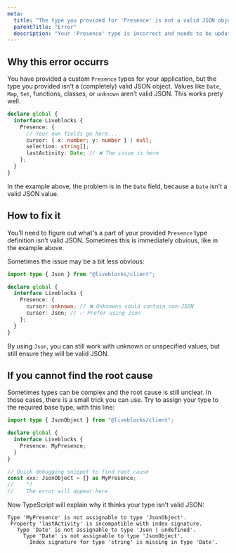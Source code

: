 ```yaml
---
meta:
  title: "The type you provided for 'Presence' is not a valid JSON object"
  parentTitle: "Error"
  description: "Your 'Presence' type is incorrect and needs to be updated"
---
```


## Why this error occurrs

You have provided a custom `Presence` types for your application, but the type
you provided isn’t a (completely) valid JSON object. Values like `Date`, `Map`,
`Set`, functions, classes, or `unknown` aren’t valid JSON. This works prety well.

```ts highlight="4-7"
declare global {
  interface Liveblocks {
    Presence: {
      // Your own fields go here...
      cursor: { x: number; y: number } | null;
      selection: string[];
      lastActivity: Date; // ❌ The issue is here
    };
  }
}
```

In the example above, the problem is in the `Date` field, because a `Date` isn’t
a valid JSON value.

## How to fix it

You’ll need to figure out what's a part of your provided `Presence` type definition
isn’t valid JSON. Sometimes this is immediately obvious, like in the example
above.

Sometimes the issue may be a bit less obvious:

```ts highlight="6-7"
import type { Json } from "@liveblocks/client";

declare global {
  interface Liveblocks {
    Presence: {
      cursor: unknown; // ❌ Unknowns could contain non-JSON
      cursor: Json; // ✅ Prefer using Json
    };
  }
}
```

By using `Json`, you can still work with unknown or unspecified values, but
still ensure they will be valid JSON.

## If you cannot find the root cause

Sometimes types can be complex and the root cause is still unclear. In those
cases, there is a small trick you can use. Try to assign your type to the
required base type, with this line:

```ts highlight="9-10"
import type { JsonObject } from "@liveblocks/client";

declare global {
  interface Liveblocks {
    Presence: MyPresence;
  }
}

// Quick debugging snippet to find root cause
const xxx: JsonObject = {} as MyPresence;
//    ^?
//    The error will appear here
```

Now TypeScript will explain why it thinks your type isn’t valid JSON:

```error showLineNumbers={false}
Type 'MyPresence' is not assignable to type 'JsonObject'.
 Property 'lastActivity' is incompatible with index signature.
   Type 'Date' is not assignable to type 'Json | undefined'.
     Type 'Date' is not assignable to type 'JsonObject'.
       Index signature for type 'string' is missing in type 'Date'.
```
